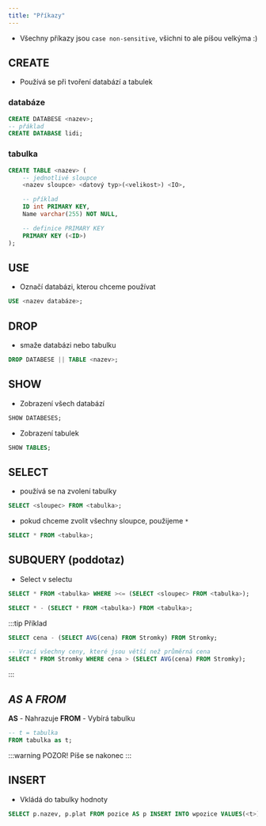 ```yaml
---
title: "Příkazy"
---
```


- Všechny příkazy jsou `case non-sensitive`, všichni to ale píšou velkýma :\)

## CREATE

- Používá se při tvoření databází a tabulek

### databáze

```sql
CREATE DATABESE <nazev>;
-- přáklad
CREATE DATABASE lidi;
```

### tabulka

```sql
CREATE TABLE <nazev> (
    -- jednotlivé sloupce
    <nazev sloupce> <datový typ>(<velikost>) <IO>,

    -- příklad
    ID int PRIMARY KEY,
    Name varchar(255) NOT NULL,

    -- definice PRIMARY KEY
    PRIMARY KEY (<ID>)
);
```

## USE

- Označí databázi, kterou chceme používat

```sql
USE <nazev databáze>;
```

## DROP

- smaže databázi nebo tabulku

```sql
DROP DATABESE || TABLE <nazev>;
```

## SHOW

- Zobrazení všech databází

```sql
SHOW DATABESES;
```

- Zobrazení tabulek

```sql
SHOW TABLES;
```

## SELECT

- používá se na zvolení tabulky

```sql
SELECT <sloupec> FROM <tabulka>;
```

- pokud chceme zvolit všechny sloupce, použijeme `*`

```sql
SELECT * FROM <tabulka>;
```

## SUBQUERY (poddotaz)

- Select v selectu

```sql title="V části WHERE"
SELECT * FROM <tabulka> WHERE ><= (SELECT <sloupec> FROM <tabulka>);
```

```sql title="V části SELECT"
SELECT * - (SELECT * FROM <tabulka>) FROM <tabulka>;
```

:::tip Příklad

```sql
SELECT cena - (SELECT AVG(cena) FROM Stromky) FROM Stromky;

-- Vrací všechny ceny, které jsou větší než průměrná cena
SELECT * FROM Stromky WHERE cena > (SELECT AVG(cena) FROM Stromky);
```

:::

## _AS_ A _FROM_

**AS** - Nahrazuje
**FROM** - Vybírá tabulku

```sql
-- t = tabulka
FROM tabulka as t;
```

:::warning POZOR!
Píše se nakonec
:::

## INSERT

- Vkládá do tabulky hodnoty

```sql title="vkládání do selectu"
SELECT p.nazev, p.plat FROM pozice AS p INSERT INTO wpozice VALUES(<t>);
```
